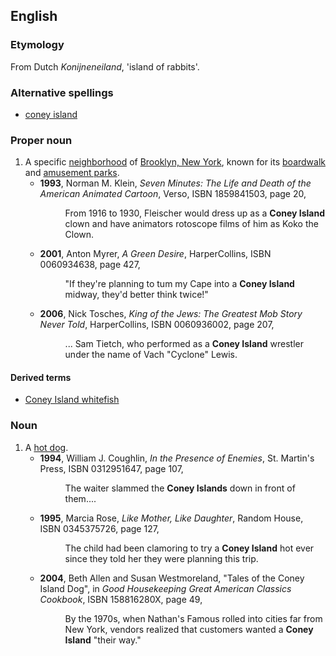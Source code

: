 {{wikipedia}}
==English==
===Etymology===
From Dutch ''Konijneneiland'', 'island of rabbits'. 

===Alternative spellings===
*{{i-c|noun, hot dog}} [[coney island]]

===Proper noun===
{{en-noun|-}}

# A specific [[neighborhood]] of [[w:Brooklyn|Brooklyn, New York]], known for its [[boardwalk]] and [[amusement park]]s.
#*'''1993''', Norman M. Klein, ''Seven Minutes: The Life and Death of the American Animated Cartoon'', Verso, ISBN 1859841503, page 20,
#*:From 1916 to 1930, Fleischer would dress up as a '''Coney Island''' clown and have animators rotoscope films of him as Koko the Clown.
#*'''2001''', Anton Myrer, ''A Green Desire'', HarperCollins, ISBN 0060934638, page 427,
#*:"If they're planning to tum my Cape into a '''Coney Island''' midway, they'd better think twice!"
#*'''2006''', Nick Tosches, ''King of the Jews: The Greatest Mob Story Never Told'', HarperCollins, ISBN 0060936002, page 207,
#*:... Sam Tietch, who performed as a '''Coney Island''' wrestler under the name of Vach "Cyclone" Lewis.

====Derived terms====
*[[Coney Island whitefish]]
===Noun===
{{en-noun|s}}

# A [[hot dog]].
#*'''1994''', William J. Coughlin, ''In the Presence of Enemies'', St. Martin's Press, ISBN 0312951647, page 107,
#*:The waiter slammed the '''Coney Islands''' down in front of them....
#*'''1995''', Marcia Rose, ''Like Mother, Like Daughter'', Random House, ISBN 0345375726, page 127,
#*:The child had been clamoring to try a '''Coney Island''' hot ever since they told her they were planning this trip.
#*'''2004''', Beth Allen and Susan Westmoreland, "Tales of the Coney Island Dog", in ''Good Housekeeping Great American Classics Cookbook'', ISBN 158816280X, page 49,
#*:By the 1970s, when Nathan's Famous rolled into cities far from New York, vendors realized that customers wanted a '''Coney Island''' "their way."